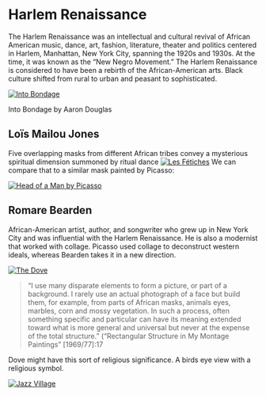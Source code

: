 # Harlem Renaissance

The Harlem Renaissance was an intellectual and cultural revival of African American music, dance, art, fashion, literature, theater and politics centered in Harlem, Manhattan, New York City, spanning the 1920s and 1930s. At the time, it was known as the "New Negro Movement." The Harlem Renaissance is considered to have been a rebirth of the African-American arts. Black culture shifted from rural to urban and peasant to sophisticated.

[![Into Bondage](https://s3.trueloveserver.com/arthum/into_bondage.jpg "Into Bondage")](https://s3.trueloveserver.com/arthum/into_bondage.jpg)

Into Bondage by Aaron Douglas

## **Loïs Mailou Jones**

Five overlapping masks from different African tribes convey a mysterious spiritual dimension summoned by ritual dance [![Les Fétiches](https://s3.trueloveserver.com/arthum/las_fetiches_mailou_jones.jfif "Les Fétiches")](https://s3.trueloveserver.com/arthum/las_fetiches_mailou_jones.jfif) We can compare that to a similar mask painted by Picasso:

[![Head of a Man by Picasso](http://s3.trueloveserver.com/arthum/head_of_a_man_picasso.jpg "Head of a Man by Picasso")](http://s3.trueloveserver.com/arthum/head_of_a_man_picasso.jpg)

## Romare Bearden

African-American artist, author, and songwriter who grew up in New York City and was influential with the Harlem Renaissance. He is also a modernist that worked with collage. Picasso used collage to deconstruct western ideals, whereas Bearden takes it in a new direction.

[![The Dove](https://s3.trueloveserver.com/arthum/the_dove_romare_bearden.jpg "The Dove")](https://s3.trueloveserver.com/arthum/the_dove_romare_bearden.jpg)

> "I use many disparate elements to form a picture, or part of a background. I rarely use an actual photograph of a face but build them, for example, from parts of African masks, animals eyes, marbles, corn and mossy vegetation. In such a process, often something specific and particular can have its meaning extended toward what is more general and universal but never at the expense of the total structure." ("Rectangular Structure in My Montage Paintings" [1969/77]:17

Dove might have this sort of religious significance. A birds eye view with a religious symbol.

[![Jazz Village](https://s3.trueloveserver.com/arthum/Jazz-Village-by-Romare-Bearden.jpg "Jazz Village")](https://s3.trueloveserver.com/arthum/Jazz-Village-by-Romare-Bearden.jpg)
